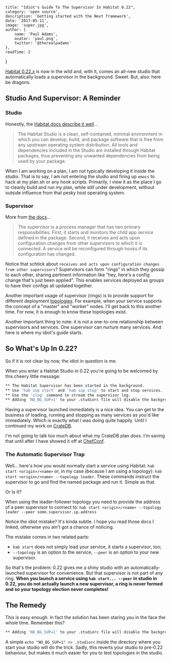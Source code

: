 

    title: "Idiot's Guide To The Supervisor In Habitat 0.22",
    category: 'open source',
    description: 'Getting started with the Next framework',
    date: '2017-05-11',
    image: 'super.jpg',
    author: {
        name: 'Paul Adams',
        avatar: 'paul.png',
        twitter: '@therealpadams'
    },
    readTime: 2
}


[Habitat
0.22.x](https://forums.habitat.sh/t/habitat-0-22-0-released/326) is
now in the wild and, with it, comes an all-new studio that
automatically loads a supervisor in the background. Sweet. But, also:
here be dragons.

## Studio And Supervisor: A Reminder

### Studio

Honestly, the [Habitat docs describe it
well](https://www.habitat.sh/docs/concepts-studio/)...

> The Habitat Studio is a clean, self-contained, minimal environment in
> which you can develop, build, and package software that is free from
> any upstream operating system distribution. All tools and dependencies
> included in the Studio are installed through Habitat packages, thus
> preventing any unwanted dependencies from being used by your package.

When I am working on a plan, I am not typically developing it inside
the studio. That is to say, I am not entering the studio and firing up
`emacs` to hack at my plan.sh or any hook scripts. Primarily, I view
it as the place I go to cleanly build and run my plan, while still
under development, without outside influence from that pesky host
operating system.

### Supervisor

More from [the
docs](https://www.habitat.sh/docs/concepts-supervisor/)...

> The supervisor is a process manager that has two primary
> responsibilities. First, it starts and monitors the child app service
> defined in the package. Second, it receives and acts upon
> configuration changes from other supervisors to which it is
> connected. A service will be reconfigured through hooks if its
> configuration has changed.

Notice that schtick about `receives and acts upon configuration
changes from other supervisors`? Supervisors can form "rings" in which
they gossip to each other, sharing pertinent information like "hey,
here's a config change that's just been applied". This enables
services deployed as groups to have their configs all updated
together.

Another important usage of supervisor (rings) is to provide support
for different deployment
[topologies](https://www.habitat.sh/docs/run-packages-topologies/). For
example, when your service supports the concept of a "master" and
"worker" nodes. I'll get back to this another time. For now, it is
enough to know these topologies exist.

Another important thing to note: it is not a one-to-one relationship
between supervisors and services. One supervisor can nurture many
services. And here is where my idiot's guide starts.

## So What's Up In 0.22?

So if it is not clear by now, the idiot in question is me.

When you enter a Habitat Studio in 0.22 you're going to be welcomed by
this cheery little message:

```bash
** The Habitat Supervisor has been started in the background.
** Use 'hab sup start' and 'hab sup stop' to start and stop services.
** Use the 'slog' command to stream the supervisor log.
** Adding 'NO_BG_SUP=1' to your .studiorc file will disable the background supervisor.
```

Having a supervisor launched immediately is a nice idea. You can get
to the business of loading, running and stopping as many services as
you'd like immediately. Which is exactly what I was doing quite
happily. Until I continued my work on [CrateDB](https://crate.io).

I'm not going to talk too much about what my CrateDB plan _does_. I'm
saving that until after I have showed it off at
[ChefConf](https://chefconf.chef.io).

### The Automatic Supervisor Trap

Well... here's how you would normally start a service using Habitat:
`hab start <origin>/<name>` or, in my case (because I am using a
topology): `hab start <origin>/<name> --topology leader`. These
commands instruct the supervisor to go and find the named package and
run it. Simple as that.

Or Is It?

When using the leader-follower topology you need to provide the
address of a peer supervisor to connect to: `hab start <origin>/<name>
--topology leader --peer some.supervisor.ip.address`

Notice the idiot mistake? It's kinda subtle. I hope you read those
docs I linked, otherwise you ain't got a chance of noticing.

The mistake comes in two related parts:

- `hab start` does not simply load your service, it starts a
  supervisor, too;
- `--topology` is an option to the service, `--peer` is an option to
  your new supervisor.

So that's the problem: 0.22 gives me a shiny studio with an
automatically-launched supervisor for convenience. But that supervisor
is not part of any ring. **When you launch a service using `hab
start... --peer` in studio in 0.22, you do not actually launch a new
supervisor, a ring is never formed and so your topology election never
completes!**

## The Remedy

This is easy enough. In fact the solution has been staring you in the face the whole time. Remember this?

```bash
** Adding 'NO_BG_SUP=1' to your .studiorc file will disable the background supervisor.
```

A simple `echo "NO_BG_SUP=1" >> .studiorc` inside the directory where
you start your studio will do the trick. Sadly, this reverts your
studio to pre-0.22 behaviour, but makes it much easier for you to test
topologies in the studio.